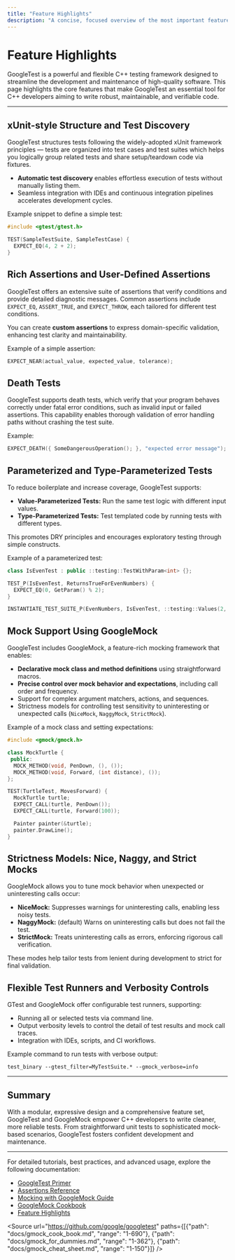 ```yaml
---
title: "Feature Highlights"
description: "A concise, focused overview of the most important features: xUnit structure, test discovery, assertions, user-defined assertions, death tests, parameterized and type-parameterized tests, mock support, strictness models, and flexible test runners."
---
```


# Feature Highlights

GoogleTest is a powerful and flexible C++ testing framework designed to streamline the development and maintenance of high-quality software. This page highlights the core features that make GoogleTest an essential tool for C++ developers aiming to write robust, maintainable, and verifiable code.

---

## xUnit-style Structure and Test Discovery

GoogleTest structures tests following the widely-adopted xUnit framework principles — tests are organized into test cases and test suites which helps you logically group related tests and share setup/teardown code via fixtures.

- **Automatic test discovery** enables effortless execution of tests without manually listing them.
- Seamless integration with IDEs and continuous integration pipelines accelerates development cycles.

Example snippet to define a simple test:

```cpp
#include <gtest/gtest.h>

TEST(SampleTestSuite, SampleTestCase) {
  EXPECT_EQ(4, 2 + 2);
}
```

## Rich Assertions and User-Defined Assertions

GoogleTest offers an extensive suite of assertions that verify conditions and provide detailed diagnostic messages. Common assertions include `EXPECT_EQ`, `ASSERT_TRUE`, and `EXPECT_THROW`, each tailored for different test conditions.

You can create **custom assertions** to express domain-specific validation, enhancing test clarity and maintainability.

Example of a simple assertion:

```cpp
EXPECT_NEAR(actual_value, expected_value, tolerance);
```

## Death Tests

GoogleTest supports death tests, which verify that your program behaves correctly under fatal error conditions, such as invalid input or failed assertions. This capability enables thorough validation of error handling paths without crashing the test suite.

Example:

```cpp
EXPECT_DEATH({ SomeDangerousOperation(); }, "expected error message");
```

## Parameterized and Type-Parameterized Tests

To reduce boilerplate and increase coverage, GoogleTest supports:

- **Value-Parameterized Tests:** Run the same test logic with different input values.
- **Type-Parameterized Tests:** Test templated code by running tests with different types.

This promotes DRY principles and encourages exploratory testing through simple constructs.

Example of a parameterized test:

```cpp
class IsEvenTest : public ::testing::TestWithParam<int> {};

TEST_P(IsEvenTest, ReturnsTrueForEvenNumbers) {
  EXPECT_EQ(0, GetParam() % 2);
}

INSTANTIATE_TEST_SUITE_P(EvenNumbers, IsEvenTest, ::testing::Values(2, 4, 6, 8));
```

## Mock Support Using GoogleMock

GoogleTest includes GoogleMock, a feature-rich mocking framework that enables:

- **Declarative mock class and method definitions** using straightforward macros.
- **Precise control over mock behavior and expectations**, including call order and frequency.
- Support for complex argument matchers, actions, and sequences.
- Strictness models for controlling test sensitivity to uninteresting or unexpected calls (`NiceMock`, `NaggyMock`, `StrictMock`).

Example of a mock class and setting expectations:

```cpp
#include <gmock/gmock.h>

class MockTurtle {
 public:
  MOCK_METHOD(void, PenDown, (), ());
  MOCK_METHOD(void, Forward, (int distance), ());
};

TEST(TurtleTest, MovesForward) {
  MockTurtle turtle;
  EXPECT_CALL(turtle, PenDown());
  EXPECT_CALL(turtle, Forward(100));

  Painter painter(&turtle);
  painter.DrawLine();
}
```

## Strictness Models: Nice, Naggy, and Strict Mocks

GoogleMock allows you to tune mock behavior when unexpected or uninteresting calls occur:

- **NiceMock:** Suppresses warnings for uninteresting calls, enabling less noisy tests.
- **NaggyMock:** (default) Warns on uninteresting calls but does not fail the test.
- **StrictMock:** Treats uninteresting calls as errors, enforcing rigorous call verification.

These modes help tailor tests from lenient during development to strict for final validation.

## Flexible Test Runners and Verbosity Controls

GTest and GoogleMock offer configurable test runners, supporting:

- Running all or selected tests via command line.
- Output verbosity levels to control the detail of test results and mock call traces.
- Integration with IDEs, scripts, and CI workflows.

Example command to run tests with verbose output:

```shell
test_binary --gtest_filter=MyTestSuite.* --gmock_verbose=info
```

---

## Summary

With a modular, expressive design and a comprehensive feature set, GoogleTest and GoogleMock empower C++ developers to write cleaner, more reliable tests. From straightforward unit tests to sophisticated mock-based scenarios, GoogleTest fosters confident development and maintenance.

---

For detailed tutorials, best practices, and advanced usage, explore the following documentation:

- [GoogleTest Primer](https://google.github.io/googletest/primer.html)
- [Assertions Reference](/api-reference/core-test-api/assertions)
- [Mocking with GoogleMock Guide](/guides/core-workflows/mocking-with-gmock)
- [GoogleMock Cookbook](https://google.github.io/googletest/gmock_cook_book.html)
- [Feature Highlights](/overview/architecture-and-concepts/feature-highlights)


<Source url="https://github.com/google/googletest" paths={[{"path": "docs/gmock_cook_book.md", "range": "1-690"}, {"path": "docs/gmock_for_dummies.md", "range": "1-362"}, {"path": "docs/gmock_cheat_sheet.md", "range": "1-150"}]} />
